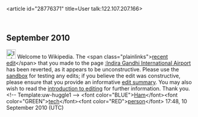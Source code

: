 <article id="28776371" title=User talk:122.107.207.166>
	<talkpage id="28776371" title="User talk:122.107.207.166">

== September 2010 ==

[[Image:Information.png|25px]] Welcome to Wikipedia. The &lt;span class=&quot;plainlinks&quot;&gt;[http://en.wikipedia.org/wiki/Indira_Gandhi_International_Airport?diff=384056577 recent edit]&lt;/span&gt; that you made to the page [[:Indira Gandhi International Airport]] has been reverted, as it appears to be unconstructive. Please use the [[Wikipedia:Sandbox|sandbox]] for testing any edits; if you believe the edit was constructive, please ensure that you provide an informative [[Help:Edit summary|edit summary]]. You may also wish to read the [[Wikipedia:Introduction|introduction to editing]] for further information. Thank you. &lt;!-- Template:uw-huggle1 --&gt; &lt;font color=&quot;BLUE&quot;&gt;[[User:Hamtechperson|Ham]]&lt;/font&gt;&lt;font color=&quot;GREEN&quot;&gt;[[User talk:Hamtechperson|tech]]&lt;/font&gt;&lt;font color=&quot;RED&quot;&gt;[[Special:Contributions/Hamtechperson|person]]&lt;/font&gt; 17:48, 10 September 2010 (UTC)
	</talkpage>
</article>